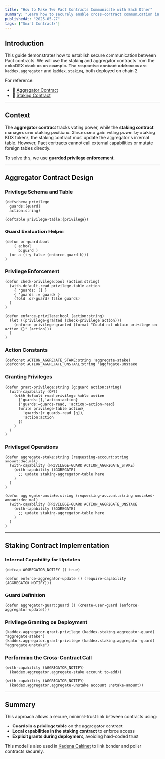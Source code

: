 ```yaml
---
title: "How to Make Two Pact Contracts Communicate with Each Other"
summary: "Learn how to securely enable cross-contract communication in Pact using privilege tables and guarded capabilities. A practical example using eckoDAO's staking and aggregator contracts."
publishedAt: "2025-05-27"
tags: ["Smart Contracts"]
---
```


## Introduction

This guide demonstrates how to establish secure communication between Pact contracts. We will use the staking and aggregator contracts from the eckoDEX stack as an example. The respective contract addresses are `kaddex.aggregator` and `kaddex.staking`, both deployed on chain 2.

For reference:

- 📄 [Aggregator Contract](https://github.com/eckoDAO-org/smart-contracts/blob/main/dao/aggregator.pact)
- 📄 [Staking Contract](https://github.com/eckoDAO-org/smart-contracts/blob/main/staking/staking.pact)

---

## Context

The **aggregator contract** tracks voting power, while the **staking contract** manages user staking positions. Since users gain voting power by staking KDX tokens, the staking contract must update the aggregator's internal table. However, Pact contracts cannot call external capabilities or mutate foreign tables directly.

To solve this, we use **guarded privilege enforcement**.

---

## Aggregator Contract Design

### Privilege Schema and Table

```pact
(defschema privilege
  guards:[guard]
  action:string)

(deftable privilege-table:{privilege})
````

### Guard Evaluation Helper

```pact
(defun or-guard:bool
    ( a:bool
      b:guard )
  (or a (try false (enforce-guard b)))
)
```

### Privilege Enforcement

```pact
(defun check-privilege:bool (action:string)
  (with-default-read privilege-table action
    { 'guards: [] }
    { 'guards := guards }
    (fold (or-guard) false guards)
  )
)

(defun enforce-privilege:bool (action:string)
  (let ((privilege-granted (check-privilege action)))
    (enforce privilege-granted (format "Could not obtain privilege on action {}" [action]))
  )
)
```

### Action Constants

```pact
(defconst ACTION_AGGREGATE_STAKE:string 'aggregate-stake)
(defconst ACTION_AGGREGATE_UNSTAKE:string 'aggregate-unstake)
```

### Granting Privileges

```pact
(defun grant-privilege:string (g:guard action:string)
  (with-capability (OPS)
    (with-default-read privilege-table action
      {'guards:[],'action:action}
      {'guards:=guards-read, 'action:=action-read}
      (write privilege-table action{
        'guards:(+ guards-read [g]),
        'action:action
      })
    )
  )
)
```

### Privileged Operations

```pact
(defun aggregate-stake:string (requesting-account:string amount:decimal)
  (with-capability (PRIVILEGE-GUARD ACTION_AGGREGATE_STAKE)
    (with-capability (AGGREGATE)
      ;; update staking-aggregator-table here
    )
  )
)

(defun aggregate-unstake:string (requesting-account:string unstaked-amount:decimal)
  (with-capability (PRIVILEGE-GUARD ACTION_AGGREGATE_UNSTAKE)
    (with-capability (AGGREGATE)
      ;; update staking-aggregator-table here
    )
  )
)
```

---

## Staking Contract Implementation

### Internal Capability for Updates

```pact
(defcap AGGREGATOR_NOTIFY () true)

(defun enforce-aggregator-update () (require-capability (AGGREGATOR_NOTIFY)))
```

### Guard Definition

```pact
(defun aggregator-guard:guard () (create-user-guard (enforce-aggregator-update)))
```

### Privilege Granting on Deployment

```pact
(kaddex.aggregator.grant-privilege (kaddex.staking.aggregator-guard) "aggregate-stake")
(kaddex.aggregator.grant-privilege (kaddex.staking.aggregator-guard) "aggregate-unstake")
```

### Performing the Cross-Contract Call

```pact
(with-capability (AGGREGATOR_NOTIFY)
  (kaddex.aggregator.aggregate-stake account to-add))

(with-capability (AGGREGATOR_NOTIFY)
  (kaddex.aggregator.aggregate-unstake account unstake-amount))
```

---

## Summary

This approach allows a secure, minimal-trust link between contracts using:

* **Guards in a privilege table** on the aggregator contract
* **Local capabilities in the staking contract** to enforce access
* **Explicit grants during deployment**, avoiding hard-coded trust

This model is also used in [Kadena Cabinet](https://github.com/kadena-community/cabinet/tree/main/pact) to link bonder and poller contracts securely.

